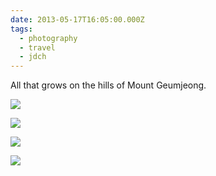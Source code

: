 ```yaml
---
date: 2013-05-17T16:05:00.000Z
tags:
  - photography
  - travel
  - jdch
---
```

All that grows on the hills of Mount Geumjeong.

![](../../assets/photos/20130517-IMG_6882.jpg)

![](../../assets/photos/20130517-IMG_6894.jpg)

![](../../assets/photos/20130517-IMG_6906.jpg)

![](../../assets/photos/20130517-IMG_6903.jpg)